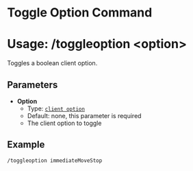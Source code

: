 # Toggle Option Command
# Usage: /toggleoption <option\>
Toggles a boolean client option.

## Parameters
- **Option**
  + Type: [`client option`](/client-options)
  + Default: none, this parameter is required
  + The client option to toggle

## Example
`/toggleoption immediateMoveStop`
